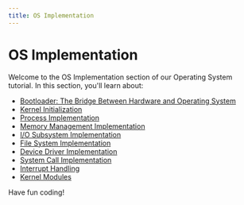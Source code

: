 ```yaml
---
title: OS Implementation
---
```


# OS Implementation

Welcome to the OS Implementation section of our Operating System tutorial. In this section, you'll learn about:

- [Bootloader: The Bridge Between Hardware and Operating System](./0-bootloader.mdx)
- [Kernel Initialization](./1-kernel-initialization.mdx)
- [Process Implementation](./2-process-implementation.mdx)
- [Memory Management Implementation](./3-memory-management-implementation.mdx)
- [I/O Subsystem Implementation](./4-io-subsystem-implementation.mdx)
- [File System Implementation](./5-file-system-implementation.mdx)
- [Device Driver Implementation](./6-device-driver-implementation.mdx)
- [System Call Implementation](./7-system-call-implementation.mdx)
- [Interrupt Handling](./8-interrupt-handling.mdx)
- [Kernel Modules](./9-kernel-modules.mdx)

Have fun coding!